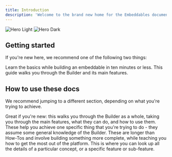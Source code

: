 ```yaml
---
title: Introduction
description: 'Welcome to the brand new home for the Embeddables documentation'
---
```


<img
  className="block dark:hidden"
  src="/images/hero-light.svg"
  alt="Hero Light"
/>
<img
  className="hidden dark:block"
  src="/images/hero-dark.svg"
  alt="Hero Dark"
/>

## Getting started

If you're new here, we recommend one of the following two things:

<CardGroup cols={2}>
  <Card
    title="10-min Quickstart Tutorial"
    icon="pen-to-square"
    href="/tutorials/quickstart"
  >
    Learn the basics while building an embeddable in ten minutes or less.
  </Card>
  <Card
    title="Guide to the Builder"
    icon="image"
    href="/builder-guide"
  >
    This guide walks you through the Builder and its main features.
  </Card>
</CardGroup>

## How to use these docs

We recommend jumping to a different section, depending on what you're trying to achieve.

<CardGroup cols={2}>
  <Card
    title="Guide to the Builder"
    icon="palette"
    href="/builder-guide"
  >
     Great if you're new: this walks you through the Builder as a whole, taking you through the main features, what they can do, and how to use them.
  </Card>
  <Card
    title="How-Tos"
    icon="code"
    href="/how-tos"
  >
    These help you achieve one specific thing that you're trying to do - they assume some general knowledge of the Builder.
  </Card>
  <Card
    title="Tutorials"
    icon="screwdriver-wrench"
    href="/tutorials"
  >
    These are longer than How-Tos and involve building something more complete, while teaching you how to get the most out of the platform.
  </Card>
  <Card
    title="Reference"
    icon="stars"
    href="/reference"
  >
    This is where you can look up all the details of a particular concept, or a specific feature or sub-feature.
  </Card>
</CardGroup>
